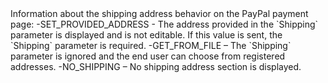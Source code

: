   

  
<ResponseField name="ShippingPreference" type="string" default="">    
Information about the shipping address behavior on the PayPal payment page:  
-SET_PROVIDED_ADDRESS - The address provided in the `Shipping` parameter is displayed and is not editable. If this value is sent, the `Shipping` parameter is required.  
-GET_FROM_FILE – The `Shipping` parameter is ignored and the end user can choose from registered addresses.  
-NO_SHIPPING – No shipping address section is displayed.   

<Expandable title="properties">  

</Expandable> 
</ResponseField>